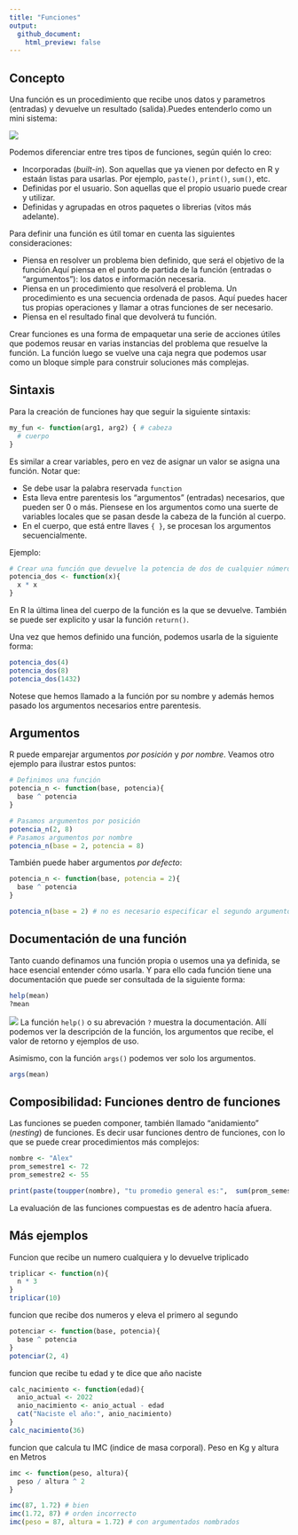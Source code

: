 ```yaml
---
title: "Funciones"
output:  
  github_document:
    html_preview: false
---
```

## Concepto

Una función es un procedimiento que recibe unos datos y parametros (entradas) y devuelve un resultado (salida).Puedes entenderlo como un mini sistema:

![](../pizarras/drawings/funcion.png)

Podemos diferenciar entre tres tipos de funciones, según quién lo creo:

-   Incorporadas (_built-in_). Son aquellas que ya vienen por defecto en R y estaán listas para usarlas. Por ejemplo, `paste()`, `print()`, `sum()`, etc.
-   Definidas por el usuario. Son aquellas que el propio usuario puede crear y utilizar.
- Definidas y agrupadas en otros paquetes o librerias (vitos más adelante).

Para definir una función es útil tomar en cuenta las siguientes consideraciones:

- Piensa en resolver un problema bien definido, que será el objetivo de la función.Aquí piensa en el punto de partida de la función (entradas o "argumentos"): los datos e información necesaria.
- Piensa en un procedimiento que resolverá el problema. Un procedimiento es una secuencia ordenada de pasos. Aquí puedes hacer tus propias operaciones y llamar a otras funciones de ser necesario.
- Piensa en el resultado final que devolverá tu función.

Crear funciones es una forma de empaquetar una serie de acciones útiles que podemos reusar en varias instancias del problema que resuelve la función. La función luego se vuelve una caja negra que podemos usar como un bloque simple para construir soluciones más complejas.

## Sintaxis

Para la creación de funciones hay que seguir la siguiente sintaxis:

```r
my_fun <- function(arg1, arg2) { # cabeza
  # cuerpo
}
```

Es similar a crear variables, pero en vez de asignar un valor se asigna una función. Notar que:

- Se debe usar la palabra reservada `function`
- Esta lleva entre parentesis los "argumentos" (entradas) necesarios, que pueden ser 0 o más. Piensese en los argumentos como una suerte de variables locales que se pasan desde la cabeza de la función al cuerpo.
- En el cuerpo, que está entre llaves `{ }`, se procesan los argumentos secuencialmente.

Ejemplo:

```r
# Crear una función que devuelve la potencia de dos de cualquier número
potencia_dos <- function(x){
  x * x
}
```

En R la última linea del cuerpo de la función es la que se devuelve. También se puede ser explicito y usar la función `return()`.

Una vez que hemos definido una función, podemos usarla de la siguiente forma:
```r
potencia_dos(4)
potencia_dos(8)
potencia_dos(1432)
```
Notese que hemos llamado a la función por su nombre y además hemos pasado los argumentos necesarios entre parentesis.

## Argumentos

R puede emparejar argumentos _por posición_ y _por nombre_. Veamos otro ejemplo para ilustrar estos puntos:

```r
# Definimos una función
potencia_n <- function(base, potencia){
  base ^ potencia
}

# Pasamos argumentos por posición
potencia_n(2, 8)
# Pasamos argumentos por nombre
potencia_n(base = 2, potencia = 8)
```

También puede haber argumentos _por defecto_:

```r
potencia_n <- function(base, potencia = 2){
  base ^ potencia
}

potencia_n(base = 2) # no es necesario especificar el segundo argumento para que la función se ejecute sin problemas
```

## Documentación de una función

Tanto cuando definamos una función propia o usemos una ya definida, se hace esencial entender cómo usarla. Y para ello cada función tiene una documentación que puede ser consultada de la siguiente forma:

```r
help(mean)
?mean
```

![](../pizarras/drawings/documentation-mean.png)
La función `help()` o su abrevación `?` muestra la documentación. Allí podemos ver la descripción de la función, los argumentos que recibe, el valor de retorno y ejemplos de uso.

Asimismo, con la función `args()` podemos ver solo los argumentos.

```r
args(mean)
```

## Composibilidad: Funciones dentro de funciones

Las funciones se pueden componer, también llamado "anidamiento" (_nesting_) de funciones. Es decir usar funciones dentro de funciones, con lo que se puede crear procedimientos más complejos:

```r
nombre <- "Alex"
prom_semestre1 <- 72
prom_semestre2 <- 55

print(paste(toupper(nombre), "tu promedio general es:",  sum(prom_semestre1, prom_semestre2) / 2))
```

La evaluación de las funciones compuestas es de adentro hacía afuera.

## Más ejemplos

Funcion que recibe un numero cualquiera y lo devuelve triplicado

```r
triplicar <- function(n){
  n * 3
}
triplicar(10)
```

funcion que recibe dos numeros y eleva el primero al segundo

```r
potenciar <- function(base, potencia){
  base ^ potencia
}
potenciar(2, 4)
```

funcion que recibe tu edad y te dice que año naciste

```r
calc_nacimiento <- function(edad){
  anio_actual <- 2022
  anio_nacimiento <- anio_actual - edad
  cat("Naciste el año:", anio_nacimiento)
}
calc_nacimiento(36)
```

funcion que calcula tu IMC (indice de masa corporal). Peso en Kg y altura en Metros

```r
imc <- function(peso, altura){
  peso / altura ^ 2
}

imc(87, 1.72) # bien
imc(1.72, 87) # orden incorrecto
imc(peso = 87, altura = 1.72) # con argumentados nombrados
```




